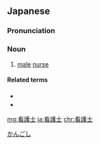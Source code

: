 ==Japanese==
{{ja-kanjitab|かん|ご|し}}

===Pronunciation===
{{ja-pron|かんごし|y=o}}

===Noun===
{{ja-noun|かんごし}}

# {{lb|ja|medicine|sort=かんごし}} [[male]] [[nurse]]

====Related terms====
* 　{{l|ja|看護婦}}
* 　{{l|ja|看護師}}

[[Category:ja:Healthcare occupations|かんごし]]

[[mg:看護士]]
[[ja:看護士]]
[[chr:看護士]]